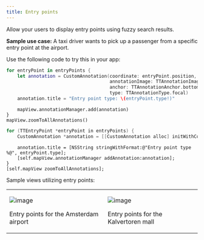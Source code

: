 ```yaml
---
title: Entry points
---
```


Allow your users to display entry points using fuzzy search results.

**Sample use case:** A taxi driver wants to pick up a passenger from a specific entry point at the
airport.

Use the following code to try this in your app:

```swift
for entryPoint in entryPoints {
    let annotation = CustomAnnotation(coordinate: entryPoint.position,
                                      annotationImage: TTAnnotationImage.createPNG(withName: "entry_point")!,
                                      anchor: TTAnnotationAnchor.bottom,
                                      type: TTAnnotationType.focal)
    annotation.title = "Entry point type: \(entryPoint.type!)"
```

        mapView.annotationManager.add(annotation)
    }
    mapView.zoomToAllAnnotations()

```objectivec
for (TTEntryPoint *entryPoint in entryPoints) {
    CustomAnnotation *annotation = [[CustomAnnotation alloc] initWithCoordinate:entryPoint.position annotationImage:[TTAnnotationImage createPNGWithName:@"entry_point"] anchor:TTAnnotationAnchorBottom type:TTAnnotationTypeFocal]
```

        annotation.title = [NSString stringWithFormat:@"Entry point type %@", entryPoint.type];
        [self.mapView.annotationManager addAnnotation:annotation];
    }
    [self.mapView zoomToAllAnnotations];

Sample views utilizing entry points:

<table>
  <tbody>
    <tr>
      <td>
        <ContentWrapper maxWidth="350px" objectFit="contain">
          <p>
            <img src="../images/entrypoints_airport.png" alt="image" />
          </p>
        </ContentWrapper>
        <p>Entry points for the Amsterdam airport</p>
      </td>
      <td>
        <ContentWrapper maxWidth="350px" objectFit="contain">
          <p>
            <img src="../images/entrypoints_shoppingmall.png" alt="image" />
          </p>
        </ContentWrapper>
        <p>Entry points for the Kalvertoren mall</p>
      </td>
    </tr>
  </tbody>
</table>